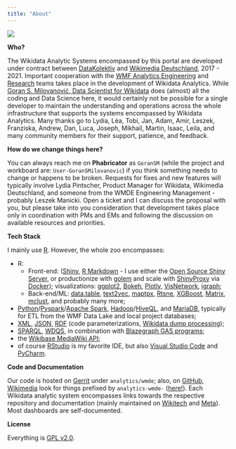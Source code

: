 ```yaml
---
title: "About"
---
```


![](Goran_S_Milovanovic.jpg)

**Who?**

The Wikidata Analytic Systems encompassed by this portal are developed under contract between [DataKolektiv](https://www.datakolektiv.com/) and [Wikimedia Deutschland](https://www.wikimedia.de/), 2017 - 2021. Important cooperation with the [WMF Analytics Engineering](https://wikitech.wikimedia.org/wiki/AnalyticsEngineering) and [Research](https://meta.wikimedia.org/wiki/Research:Index) teams takes place in the development of Wikidata Analytics. While [Goran S. Milovanović, Data Scientist for Wikidata](https://wikitech.wikimedia.org/wiki/User:GoranSMilovanovic) does (almost) all the coding and Data Science here, it would certainly not be possible for a single developer to maintain the understanding and operations across the whole infrastructure that supports the systems encompassed by Wikidata Analytics. Many thanks go to Lydia, Léa, Tobi, Jan, Adam, Amir, Leszek, Franziska, Andrew, Dan, Luca, Joseph, Mikhail, Martin, Isaac, Leila, and many community members for their support, patience, and feedback.

**How do we change things here?**

You can always reach me on **Phabricator** as `GoranSM` (while the project and workboard are: `User-GoranSMilovanovic`) if you think something needs to change or happens to be broken. Requests for fixes and new features will typically involve Lydia Pintscher, Product Manager for Wikidata, Wikimedia Deutschland, and someone from the WMDE Engineering Management - probably Leszek Manicki. Open a ticket and I can discuss the proposal with you, but please take into you consideration that development takes place only in coordination with PMs and EMs and following the discussion on available resources and priorities.
  
**Tech Stack**

I mainly use [R](https://www.r-project.org/about.html){target="_blank"}. However, the whole zoo encompasses: 

- R: 
  - Front-end: ([Shiny](https://shiny.rstudio.com/){target="_blank"}, [R Markdown](https://rmarkdown.rstudio.com/){target="_blank"} - I use either the [Open Source Shiny Server](https://rstudio.com/products/shiny/download-server/){target="_blank"}, or productionize with [golem](https://github.com/ThinkR-open/golem){target="_blank"} and scale with [ShinyProxy](https://www.shinyproxy.io/){target="_blank"} via [Docker](https://www.docker.com/){target="_blank"}); visualizations: [ggplot2](https://ggplot2.tidyverse.org/){target="_blank"}, [Bokeh](https://hafen.github.io/rbokeh/){target="_blank"}, [Plotly](https://plotly.com/){target="_blank"}, [VisNetwork](https://datastorm-open.github.io/visNetwork/){target="_blank"}, [igraph](https://igraph.org/r/){target="_blank"};
  - Back-end/ML: [data.table](https://cran.r-project.org/web/packages/data.table/vignettes/datatable-intro.html){target="_blank"}, [text2vec](http://text2vec.org/){target="_blank"}, [maptpx](https://github.com/TaddyLab/maptpx){target="_blank"}, [Rtsne](https://github.com/jkrijthe/Rtsne){target="_blank"}, [XGBoost](https://xgboost.readthedocs.io/en/latest/){target="_blank"}, [Matrix](https://cran.r-project.org/web/packages/Matrix/index.html){target="_blank"}, [mclust](https://cran.r-project.org/web/packages/mclust/vignettes/mclust.html){target="_blank"}, and probably many more;  
- [Python](https://www.python.org/){target="_blank"}/[Pyspark](https://spark.apache.org/docs/latest/api/python/index.html){target="_blank"}/[Apache Spark](https://spark.apache.org/){target="_blank"}, [Hadoop](https://hadoop.apache.org/){target="_blank"}/[HiveQL](https://en.wikipedia.org/wiki/Apache_Hive){target="_blank"}, and [MariaDB](https://mariadb.org/){target="_blank"}, typically for ETL from the WMF Data Lake and local project databases;
- [XML](https://www.w3.org/XML/){target="_blank"}, [JSON](https://www.json.org/json-en.html){target="_blank"}, [RDF](https://www.w3.org/RDF/){target="_blank"} (code parameterizations, [Wikidata dump processing](https://www.wikidata.org/wiki/Wikidata:Database_download){target="_blank"});
- [SPARQL](https://www.w3.org/TR/sparql11-query/){target="_blank"}, [WDQS](https://www.wikidata.org/wiki/Wikidata:SPARQL_tutorial){target="_blank"}, in combination with [Blazegraph GAS programs](https://github.com/blazegraph/database/wiki/RDF_GAS_API){target="_blank"};
- the [Wikibase MediaWiki API](https://www.mediawiki.org/wiki/Wikibase/API){target="_blank"};
- of course [RStudio](https://rstudio.com/){target="_blank"} is my favorite IDE, but also [Visual Studio Code](https://code.visualstudio.com/){target="_blank"} and [PyCharm](https://www.jetbrains.com/pycharm/){target="_blank"}.

**Code and Documentation**

Our code is hosted on [Gerrit](https://gerrit.wikimedia.org/){target="_blank"} under `analytics/wmde`; also, on [GitHub, Wikimedia](https://github.com/wikimedia){target="_blank"} look for things prefixed by `analytics-wmde-` ([here!](https://github.com/wikimedia?q=analytics-wmde-&type=&language=){target="_blank"}). Each Wikidata analytic system encompasses links towards the respective repository and documentation (mainly maintained on [Wikitech](https://wikitech.wikimedia.org/wiki/Main_Page) and [Meta](https://meta.wikimedia.org/wiki/Main_Page)). Most dashboards are self-documented.

**License**

Everything is [GPL v2.0](https://www.gnu.org/licenses/old-licenses/gpl-2.0.en.html).


